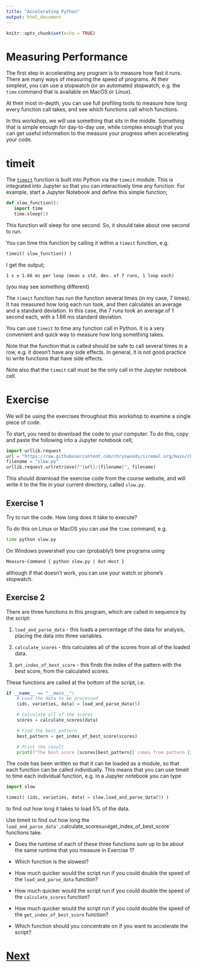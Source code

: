 ```yaml
---
title: "Accelerating Python"
output: html_document
---
```


```r
knitr::opts_chunk$set(echo = TRUE)
```

# Measuring Performance

The first step in accelerating any program is to measure how fast it runs.
There are many ways of measuring the speed of programs. At their simplest,
you can use a stopwatch (or an automated stopwatch, e.g. the `time`
command that is available on MacOS or Linux).

At their most in-depth, you can use full profiling tools to measure how
long every function call takes, and see which functions call which functions.

In this workshop, we will use something that sits in the middle. Something
that is simple enough for day-to-day use, while complex enough that you
can get useful information to the measure your progress when accelerating
your code.

# timeit

The [`timeit`](https://docs.python.org/3/library/timeit.html) function
is built into Python via the `timeit` module. This is integrated into
Jupyter so that you can interactively time any function. For example,
start a Jupyter Notebook and define this simple function;

```python
def slow_function():
   import time
   time.sleep(1)
```

This function will sleep for one second. So, it should take about one
second to run.

You can time this function by calling it within a `timeit` function, e.g.

```python
timeit( slow_function() )
```

I get the output;

```
1 s ± 1.66 ms per loop (mean ± std. dev. of 7 runs, 1 loop each)
```

(you may see something different)

The `timeit` function has run the function several times (in my case,
7 times). It has measured how long each run took, and then calculates
an average and a standard deviation. In this case, the 7 runs took
an average of 1 second each, with a 1.66 ms standard deviation.

You can use `timeit` to time any function call in Python. It is a very
convenient and quick way to measure how long something takes.

Note that the function that is called should be safe to call several times in a
row, e.g. it doesn't have any side effects. In general, it is not good
practice to write functions that have side effects.

Note also that the `timeit` call must be the only call in the Jupyter
notebook cell.

# Exercise

We will be using the exercises throughout this workshop
to examine a single piece of code.

To start, you need to download the code to your computer. To do this,
copy and paste the following into a Jupyter notebook cell;

```python
import urllib.request
url = "https://raw.githubusercontent.com/chryswoods/siremol.org/main/chryswoods.com/accelerating_python/code"
filename = "slow.py"
urllib.request.urlretrieve(f"{url}/{filename}", filename)
```

This should download the exercise code from the course website, and will
write it to the file in your current directory, called `slow.py`.

## Exercise 1

Try to run the code. How long does it take to execute?

To do this on Linux or MacOS you can use the `time` command, e.g.

```bash
time python slow.py
```

On Windows powershell you can (probably!) time programs using

```bash
Measure-Command { python slow.py | Out-Host }
```

although if that doesn't work, you can use your watch or phone's stopwatch.

## Exercise 2

There are three functions in this program, which are called in sequence
by the script:

1. `load_and_parse_data` - this loads a percentage of
   the data for analysis, placing the data into three variables.

2. `calculate_scores` - this calculates all of the scores
   from all of the loaded data.

3. `get_index_of_best_score` - this finds the
   index of the pattern with the best score, from the calculated scores.

These functions are called at the bottom of the script, i.e.

```python
if __name__ == "__main__":
    # Load the data to be processed
    (ids, varieties, data) = load_and_parse_data(5)

    # Calculate all of the scores
    scores = calculate_scores(data)

    # Find the best pattern
    best_pattern = get_index_of_best_score(scores)

    # Print the result
    print(f"The best score {scores[best_pattern]} comes from pattern {ids[best_pattern]}")
```

The code has been written so that it can be loaded as a module, so that each
function can be called individually. This means that you can use timeit
to time each individual function, e.g. in a Jupyter notebook you can type

```python
import slow

timeit( (ids, varieties, data) = slow.load_and_parse_data(5) )
```

to find out how long it takes to load 5% of the data.

Use timeit to find out how long the `load_and_parse_data',
`calculate_scores` and
`get_index_of_best_score` functions take.

* Does the runtime of each
of these three functions sum up to be about the same runtime that
you measure in Exercise 1?

* Which function is the slowest?

* How much quicker would the script run if you could double the speed
of the `load_and_parse_data` function?

* How much quicker would the script run if you could double the speed
of the `calculate_scores` function?

* How much quicker would the script run if you could double the speed
of the `get_index_of_best_score` function?

* Which function should you concentrate on if you want to accelerate the script?

# [Next](numba.html)
